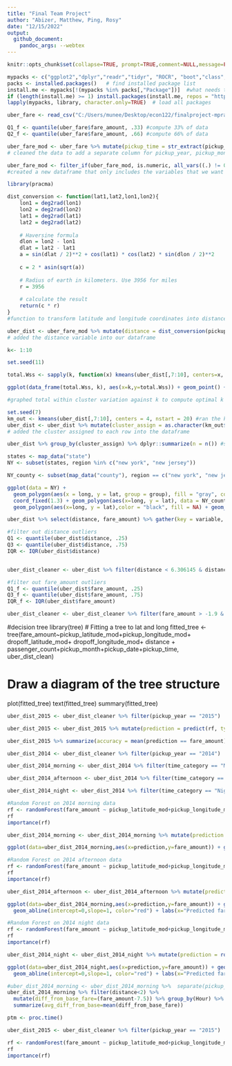 ```yaml
---
title: "Final Team Project" 
author: "Abizer, Matthew, Ping, Rosy"
date: "12/15/2022"
output: 
  github_document:
    pandoc_args: --webtex
---
```


```r
knitr::opts_chunk$set(collapse=TRUE, prompt=TRUE,comment=NULL,message=FALSE, echo = FALSE, include=TRUE, fig.width = 9, fig.height = 4) #This code chunk ensures that there are no commands in output file.
```

```r
mypacks <- c("ggplot2","dplyr","readr","tidyr", "ROCR", "boot","class","randomForest","e1071", "stringr","partykit","rpart","plyr","pracma","leaflet", "maps", "rgdal", "rgeos","leaflet", "tree","doParallel","foreach")  # what packages are needed?
packs <- installed.packages()   # find installed package list
install.me <- mypacks[!(mypacks %in% packs[,"Package"])]  #what needs to be installed?
if (length(install.me) >= 1) install.packages(install.me, repos = "http://cran.us.r-project.org")   # install (if needed)
lapply(mypacks, library, character.only=TRUE)  # load all packages
```

```r
uber_fare <- read_csv("C:/Users/munee/Desktop/econ122/finalproject-mpra/uber.csv") #Data is stored in uber_csv
```

```r
Q1_f <- quantile(uber_fare$fare_amount, .33) #compute 33% of data
Q2_f <- quantile(uber_fare$fare_amount, .66) #compute 66% of data
```

```r
uber_fare_mod <- uber_fare %>% mutate(pickup_time = str_extract(pickup_datetime,"[\\d]{1,2}:[\\d]{2}"), pickup_year = str_extract(pickup_datetime,"[\\d]{4}"), pickup_month_dash = str_extract(pickup_datetime, "-{1}[\\d]{2}-{1}"), pickup_month = str_extract(pickup_month_dash, "[\\d]{2}"), pickup_date_dash = str_extract(pickup_datetime, "-[\\d]{2}"), pickup_date = str_extract(pickup_date_dash, "[\\d]{2}"), pickup_longitude_mod = ifelse(pickup_longitude < -79.4554 | pickup_longitude > -71.4725, NA, pickup_longitude), pickup_latitude_mod = ifelse(pickup_latitude < 40.29400 | pickup_latitude > 45.00420, NA, pickup_latitude), dropoff_longitude_mod = ifelse(dropoff_longitude < -79.4554 | dropoff_longitude > -71.4725, NA, dropoff_longitude), dropoff_latitude_mod = ifelse(dropoff_latitude < 40.29400 | dropoff_latitude > 45.00420, NA, dropoff_latitude), time_range = ifelse(pickup_time < 12:00, "Morning", "Afternoon"), time_category = ifelse(pickup_time > 18:00, "Night", time_range ) ) %>% na.omit()
# cleaned the data to add a separate column for pickup_year, pickup_month, pickup_date. Filtered the latitude and longitude coordinates to include those of New York State. Added a time category column which separates the day into morning, evening and night
```

```r
uber_fare_mod <- filter_if(uber_fare_mod, is.numeric, all_vars((.) != 0)) %>% select(fare_amount, passenger_count, pickup_time, pickup_year, pickup_month, pickup_date, pickup_longitude_mod, pickup_latitude_mod, dropoff_longitude_mod, dropoff_latitude_mod, time_category)
#created a new dataframe that only includes the variables that we want in our project from the bigger dataframe
```

```r
library(pracma)

dist_conversion <- function(lat1,lat2,lon1,lon2){
    lon1 = deg2rad(lon1)
    lon2 = deg2rad(lon2)
    lat1 = deg2rad(lat1)
    lat2 = deg2rad(lat2)
      
    # Haversine formula
    dlon = lon2 - lon1
    dlat = lat2 - lat1
    a = sin(dlat / 2)**2 + cos(lat1) * cos(lat2) * sin(dlon / 2)**2
 
    c = 2 * asin(sqrt(a))
    
    # Radius of earth in kilometers. Use 3956 for miles
    r = 3956
      
    # calculate the result
    return(c * r)
}
#function to transform latitude and longitude coordinates into distances [add reference link]
```

```r
uber_dist <- uber_fare_mod %>% mutate(distance = dist_conversion(pickup_latitude_mod,dropoff_latitude_mod, pickup_longitude_mod, dropoff_longitude_mod)) %>% filter(distance > 0, fare_amount>7.19)
# added the distance variable into our dataframe
```

```r
k<- 1:10

set.seed(11)

total.Wss <- sapply(k, function(x) kmeans(uber_dist[,7:10], centers=x, nstart=20)$tot.withinss)

ggplot(data_frame(total.Wss, k), aes(x=k,y=total.Wss)) + geom_point() + geom_line() + scale_x_continuous(breaks=1:10)

#graphed total within cluster variation against k to compute optimal k
```

```r
set.seed(7)
km_out <- kmeans(uber_dist[,7:10], centers = 4, nstart = 20) #ran the k-means model to create 4 clusters of data using 20 random starting points
uber_dist <- uber_dist %>% mutate(cluster_assign = as.character(km_out$cluster))
# added the cluster assigned to each row into the dataframe
```



```r
uber_dist %>% group_by(cluster_assign) %>% dplyr::summarize(n = n()) #summary results of number of data points in each cluster
```


```r
states <- map_data("state")
NY <- subset(states, region %in% c("new york", "new jersey"))

NY_county <- subset(map_data("county"), region == c("new york", "new jersey"))

ggplot(data = NY) + 
  geom_polygon(aes(x = long, y = lat, group = group), fill = "gray", color = "white") + 
  coord_fixed(1.3) + geom_polygon(aes(x=long, y = lat), data = NY_county, fill = NA, color = "white") +
  geom_polygon(aes(x=long, y = lat),color = "black", fill = NA) + geom_point(data = uber_dist, aes(x = pickup_longitude_mod, y = pickup_latitude_mod, color = cluster_assign)) #plotted a map of New York state which shows the distribution of clusters
```


```r
uber_dist %>% select(distance, fare_amount) %>% gather(key = variable, value = value, distance:fare_amount) %>% ggplot(aes(x = variable, y = value)) + geom_boxplot() + facet_wrap(~variable, scales="free")+ ggtitle("Boxplots of Distance & Fare_amount") # drew a boxplot of distances and fare amounts in boxplot

#filter out distance outliers
Q1 <- quantile(uber_dist$distance, .25)
Q3 <- quantile(uber_dist$distance, .75)
IQR <- IQR(uber_dist$distance)


uber_dist_cleaner <- uber_dist %>% filter(distance < 6.306145 & distance > -1.57)

#filter out fare_amount outliers
Q1_f <- quantile(uber_dist$fare_amount, .25)
Q3_f <- quantile(uber_dist$fare_amount, .75)
IQR_f <- IQR(uber_dist$fare_amount)

uber_dist_cleaner <- uber_dist_cleaner %>% filter(fare_amount > -1.9 & fare_amount < 26.9)
```




#decision tree
library(tree)
# Fitting a tree to lat and long
fitted_tree <- tree(fare_amount~pickup_latitude_mod+pickup_longitude_mod+ dropoff_latitude_mod+ dropoff_longitude_mod+ distance + passenger_count+pickup_month+pickup_date+pickup_time, uber_dist_clean)

# Draw a diagram of the tree structure
plot(fitted_tree)
text(fitted_tree)
summary(fitted_tree)


```r
uber_dist_2015 <- uber_dist_cleaner %>% filter(pickup_year == "2015")

uber_dist_2015 <- uber_dist_2015 %>% mutate(prediction = predict(rf, type = "response"))

uber_dist_2015 %>% summarize(accuracy = mean(prediction == fare_amount))
```

```r
uber_dist_2014 <- uber_dist_cleaner %>% filter(pickup_year == "2014")

uber_dist_2014_morning <- uber_dist_2014 %>% filter(time_category == "Morning") 

uber_dist_2014_afternoon <- uber_dist_2014 %>% filter(time_category == "Afternoon") 

uber_dist_2014_night <- uber_dist_2014 %>% filter(time_category == "Night") 
```

```r
#Random Forest on 2014 morning data 
rf <- randomForest(fare_amount ~ pickup_latitude_mod+pickup_longitude_mod+ dropoff_latitude_mod+ dropoff_longitude_mod+ passenger_count+pickup_time+distance, data=uber_dist_2014_morning, ntree = 500)
rf
importance(rf) 

uber_dist_2014_morning <- uber_dist_2014_morning %>% mutate(prediction = round(predict(rf, type = "response"))) 
```

```r
ggplot(data=uber_dist_2014_morning,aes(x=prediction,y=fare_amount)) + geom_point() + geom_abline(intercept=0,slope=1,color="red") + labs(x="Predicted fares", y="Actual Fares", title="Predicted fares vs Actual Fares")
```


```r
#Random Forest on 2014 afternoon data 
rf <- randomForest(fare_amount ~ pickup_latitude_mod+pickup_longitude_mod+ dropoff_latitude_mod+ dropoff_longitude_mod+ passenger_count+pickup_time+distance, data=uber_dist_2014_afternoon, ntree = 500)
rf
importance(rf) 

uber_dist_2014_afternoon <- uber_dist_2014_afternoon %>% mutate(prediction = round(predict(rf, type = "response"))) 
```


```r
ggplot(data=uber_dist_2014_morning,aes(x=prediction,y=fare_amount)) + geom_point() + 
  geom_abline(intercept=0,slope=1, color="red") + labs(x="Predicted fares", y="Actual Fares", title="Predicted fares vs Actual Fares")
```


```r
#Random Forest on 2014 night data 
rf <- randomForest(fare_amount ~ pickup_latitude_mod+pickup_longitude_mod+ dropoff_latitude_mod+ dropoff_longitude_mod+ passenger_count+pickup_time+distance, data=uber_dist_2014_night, ntree = 500)
rf
importance(rf) 

uber_dist_2014_night <- uber_dist_2014_night %>% mutate(prediction = round(predict(rf, type = "response"))) 
```

```r
ggplot(data=uber_dist_2014_night,aes(x=prediction,y=fare_amount)) + geom_point() + 
  geom_abline(intercept=0,slope=1, color="red") + labs(x="Predicted fares", y="Actual Fares", title="Predicted fares vs Actual Fares")
```

```r
#uber_dist_2014_morning <- uber_dist_2014_morning %>%  separate(pickup_time, into=c("Hour", "Minute"), sep=":", convert=TRUE)
uber_dist_2014_morning %>% filter(distance<2) %>% 
  mutate(diff_from_base_fare=(fare_amount-7.5)) %>% group_by(Hour) %>%
  summarize(avg_diff_from_base=mean(diff_from_base_fare))  
```

```r
ptm <- proc.time()

uber_dist_2015 <- uber_dist_cleaner %>% filter(pickup_year == "2015")

rf <- randomForest(fare_amount ~ pickup_latitude_mod+pickup_longitude_mod+ dropoff_latitude_mod+ dropoff_longitude_mod+ passenger_count+pickup_month+pickup_date+pickup_time+distance, data=uber_dist_2015, ntree = 200)
rf
importance(rf) 
```